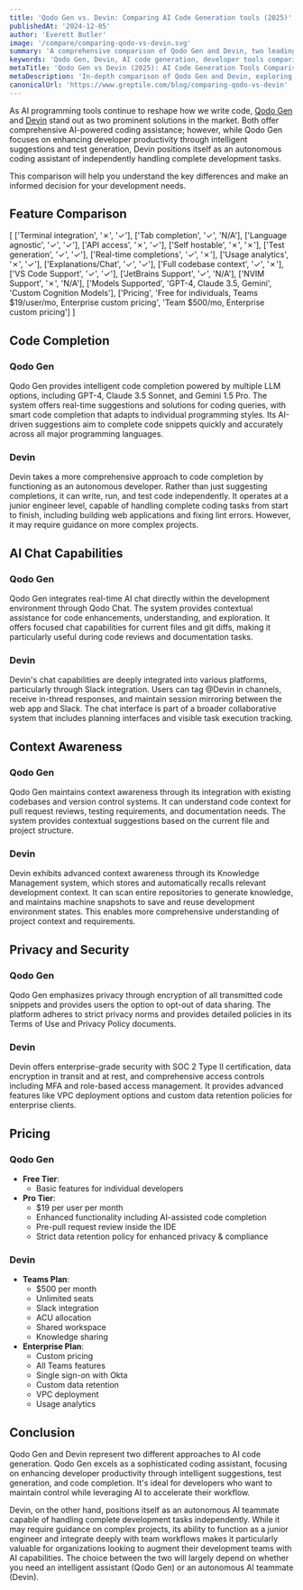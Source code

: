 ```yaml
---
title: 'Qodo Gen vs. Devin: Comparing AI Code Generation tools (2025)'
publishedAt: '2024-12-05'
author: 'Everett Butler'
image: '/compare/comparing-qodo-vs-devin.svg'
summary: 'A comprehensive comparison of Qodo Gen and Devin, two leading AI-powered development tools, analyzing their features, capabilities, and pricing to help developers make an informed choice.'
keywords: 'Qodo Gen, Devin, AI code generation, developer tools comparison, coding assistant, software development, AI programming tools'
metaTitle: 'Qodo Gen vs Devin (2025): AI Code Generation Tools Comparison'
metaDescription: 'In-depth comparison of Qodo Gen and Devin, exploring their features, pricing, and capabilities to help developers choose the right AI coding assistant for their needs.'
canonicalUrl: 'https://www.greptile.com/blog/comparing-qodo-vs-devin'
---
```


As AI programming tools continue to reshape how we write code, [Qodo Gen](https://www.qodo.ai/) and [Devin](https://devin.ai/) stand out as two prominent solutions in the market. Both offer comprehensive AI-powered coding assistance; however, while Qodo Gen focuses on enhancing developer productivity through intelligent suggestions and test generation, Devin positions itself as an autonomous coding assistant of independently handling complete development tasks. 

This comparison will help you understand the key differences and make an informed decision for your development needs.

## Feature Comparison

[
    ['Terminal integration', '✗', '✓'],
    ['Tab completion', '✓', 'N/A'],
    ['Language agnostic', '✓', '✓'],
    ['API access', '✗', '✓'],
    ['Self hostable', '✗', '✗'],
    ['Test generation', '✓', '✓'],
    ['Real-time completions', '✓', '✗'],
    ['Usage analytics', '✗', '✓'],
    ['Explanations/Chat', '✓', '✓'],
    ['Full codebase context', '✓', '✗'],
    ['VS Code Support', '✓', '✓'],
    ['JetBrains Support', '✓', 'N/A'],
    ['NVIM Support', '✗', 'N/A'],
    ['Models Supported', 'GPT-4, Claude 3.5, Gemini', 'Custom Cognition Models'],
    ['Pricing', 'Free for individuals, Teams $19/user/mo, Enterprise custom pricing', 'Team $500/mo, Enterprise custom pricing']
]

## Code Completion

### Qodo Gen
Qodo Gen provides intelligent code completion powered by multiple LLM options, including GPT-4, Claude 3.5 Sonnet, and Gemini 1.5 Pro. The system offers real-time suggestions and solutions for coding queries, with smart code completion that adapts to individual programming styles. Its AI-driven suggestions aim to complete code snippets quickly and accurately across all major programming languages.

### Devin
Devin takes a more comprehensive approach to code completion by functioning as an autonomous developer. Rather than just suggesting completions, it can write, run, and test code independently. It operates at a junior engineer level, capable of handling complete coding tasks from start to finish, including building web applications and fixing lint errors. However, it may require guidance on more complex projects.

## AI Chat Capabilities

### Qodo Gen
Qodo Gen integrates real-time AI chat directly within the development environment through Qodo Chat. The system provides contextual assistance for code enhancements, understanding, and exploration. It offers focused chat capabilities for current files and git diffs, making it particularly useful during code reviews and documentation tasks.

### Devin
Devin's chat capabilities are deeply integrated into various platforms, particularly through Slack integration. Users can tag @Devin in channels, receive in-thread responses, and maintain session mirroring between the web app and Slack. The chat interface is part of a broader collaborative system that includes planning interfaces and visible task execution tracking.

## Context Awareness

### Qodo Gen
Qodo Gen maintains context awareness through its integration with existing codebases and version control systems. It can understand code context for pull request reviews, testing requirements, and documentation needs. The system provides contextual suggestions based on the current file and project structure.

### Devin
Devin exhibits advanced context awareness through its Knowledge Management system, which stores and automatically recalls relevant development context. It can scan entire repositories to generate knowledge, and maintains machine snapshots to save and reuse development environment states. This enables more comprehensive understanding of project context and requirements.

## Privacy and Security

### Qodo Gen
Qodo Gen emphasizes privacy through encryption of all transmitted code snippets and provides users the option to opt-out of data sharing. The platform adheres to strict privacy norms and provides detailed policies in its Terms of Use and Privacy Policy documents.

### Devin
Devin offers enterprise-grade security with SOC 2 Type II certification, data encryption in transit and at rest, and comprehensive access controls including MFA and role-based access management. It provides advanced features like VPC deployment options and custom data retention policies for enterprise clients.

## Pricing

### Qodo Gen
- **Free Tier**: 
  - Basic features for individual developers
- **Pro Tier**: 
   - $19 per user per month
   - Enhanced functionality including AI-assisted code completion
   - Pre-pull request review inside the IDE
   - Strict data retention policy for enhanced privacy & compliance

### Devin
- **Teams Plan**: 
  - $500 per month
  - Unlimited seats
  - Slack integration
  - ACU allocation
  - Shared workspace
  - Knowledge sharing
- **Enterprise Plan**:
  - Custom pricing
  - All Teams features
  - Single sign-on with Okta
  - Custom data retention
  - VPC deployment
  - Usage analytics

## Conclusion

Qodo Gen and Devin represent two different approaches to AI code generation. Qodo Gen excels as a sophisticated coding assistant, focusing on enhancing developer productivity through intelligent suggestions, test generation, and code completion. It's ideal for developers who want to maintain control while leveraging AI to accelerate their workflow.

Devin, on the other hand, positions itself as an autonomous AI teammate capable of handling complete development tasks independently. While it may require guidance on complex projects, its ability to function as a junior engineer and integrate deeply with team workflows makes it particularly valuable for organizations looking to augment their development teams with AI capabilities. The choice between the two will largely depend on whether you need an intelligent assistant (Qodo Gen) or an autonomous AI teammate (Devin).
